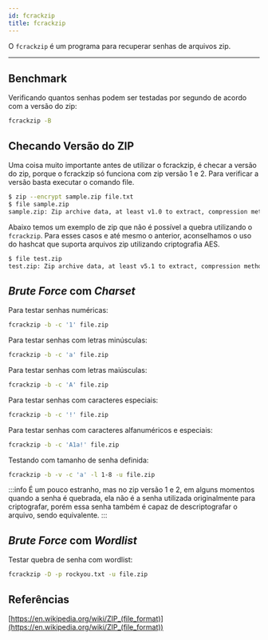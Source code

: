 ```yaml
---
id: fcrackzip
title: fcrackzip
---
```


O `fcrackzip` é um programa para recuperar senhas de arquivos zip.

---

## Benchmark

Verificando quantos senhas podem ser testadas por segundo de acordo com a versão
do zip:

```bash
fcrackzip -B
```

## Checando Versão do ZIP

Uma coisa muito importante antes de utilizar o fcrackzip, é checar a versão do
zip, porque o fcrackzip só funciona com zip versão 1 e 2. Para verificar a
versão basta executar o comando file.

```bash
$ zip --encrypt sample.zip file.txt
$ file sample.zip
sample.zip: Zip archive data, at least v1.0 to extract, compression method=store
```

Abaixo temos um exemplo de zip que não é possível a quebra utilizando o
`fcrackzip`. Para esses casos e até mesmo o anterior, aconselhamos o uso do
hashcat que suporta arquivos zip utilizando criptografia AES.

```bash
$ file test.zip
test.zip: Zip archive data, at least v5.1 to extract, compression method=AES Encrypted
```

## *Brute Force* com *Charset*

Para testar senhas numéricas:

```bash
fcrackzip -b -c '1' file.zip
```

Para testar senhas com letras minúsculas:

```bash
fcrackzip -b -c 'a' file.zip
```

Para testar senhas com letras maiúsculas:

```bash
fcrackzip -b -c 'A' file.zip
```

Para testar senhas com caracteres especiais:

```bash
fcrackzip -b -c '!' file.zip
```

Para testar senhas com caracteres alfanuméricos e especiais:

```bash
fcrackzip -b -c 'A1a!' file.zip
```

Testando com tamanho de senha definida:

```bash
fcrackzip -b -v -c 'a' -l 1-8 -u file.zip
```

:::info
É um pouco estranho, mas no zip versão 1 e 2, em alguns momentos quando a senha
é quebrada, ela não é a senha utilizada originalmente para criptografar, porém
essa senha também é capaz de descriptografar o arquivo, sendo equivalente.
:::

## *Brute Force* com *Wordlist*

Testar quebra de senha com wordlist:

```bash
fcrackzip -D -p rockyou.txt -u file.zip
```

## Referências

[https://en.wikipedia.org/wiki/ZIP_(file_format)](https://en.wikipedia.org/wiki/ZIP_(file_format))
